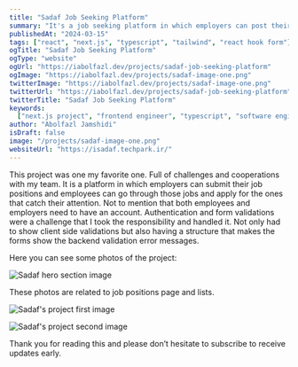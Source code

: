 ```yaml
---
title: "Sadaf Job Seeking Platform"
summary: "It's a job seeking platform in which employers can post their job positions and applicant can apply. They can track their job postings or applications, etc."
publishedAt: "2024-03-15"
tags: ["react", "next.js", "typescript", "tailwind", "react hook form"]
ogTitle: "Sadaf Job Seeking Platform"
ogType: "website"
ogUrl: "https://iabolfazl.dev/projects/sadaf-job-seeking-platform"
ogImage: "https://iabolfazl.dev/projects/sadaf-image-one.png"
twitterImage: "https://iabolfazl.dev/projects/sadaf-image-one.png"
twitterUrl: "https://iabolfazl.dev/projects/sadaf-job-seeking-platform"
twitterTitle: "Sadaf Job Seeking Platform"
keywords:
  ["next.js project", "frontend engineer", "typescript", "software engineer"]
author: "Abolfazl Jamshidi"
isDraft: false
image: "/projects/sadaf-image-one.png"
websiteUrl: "https://isadaf.techpark.ir/"
---
```


This project was one my favorite one. Full of challenges and cooperations with my team. It is a platform in which employers can submit their job positions and employees can go through those jobs and apply for the ones that catch their attention. Not to mention that both employees and employers need to have an account. Authentication and form validations were a challenge that I took the responsibility and handled it. Not only had to show client side validations but also having a structure that makes the forms show the backend validation error messages.

Here you can see some photos of the project:

<Image
  rounded
  width={600}
  height={400}
  src="/projects/sadaf-image-one.png"
  caption="This is the UI of the hero section of Sadaf's landing page."
  alt="Sadaf hero section image"
/>

These photos are related to job positions page and lists.

<Image
  rounded
  width={600}
  height={400}
  src="/projects/sadaf-image-three.png"
  alt="Sadaf's project first image"
/>

<Image
  rounded
  width={600}
  height={400}
  src="/projects/sadaf-image-two.png"
  alt="Sadaf's project second image"
/>

Thank you for reading this and please don’t hesitate to subscribe to receive updates early.
